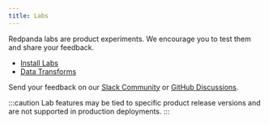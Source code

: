 ```yaml
---
title: Labs
---
```


<head>
    <meta name="title" content="Redpanda Labs | Redpanda Docs"/>
    <meta name="description" content="Redpanda labs are product experiments. Redpanda encourages you to test labs and share your feedback."/>
    <link rel="canonical" href="https://docs.redpanda.com/docs/labs/" />
</head>

Redpanda labs are product experiments. We encourage you to test them and share your feedback. 

- [Install Labs](./install-preview)
- [Data Transforms](./data-transform)

Send your feedback on our [Slack Community](https://redpanda.com/slack) or [GitHub Discussions](https://github.com/redpanda-data/redpanda/discussions).  

:::caution
Lab features may be tied to specific product release versions and are not supported in production deployments.
:::
